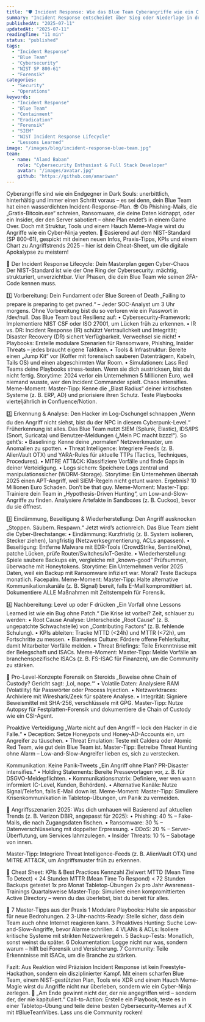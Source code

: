 ```yaml
---
title: "🛡️ Incident Response: Wie das Blue Team Cyberangriffe wie ein Cyber-Ninja zerlegt"
summary: "Incident Response entscheidet über Sieg oder Niederlage in der Cyberabwehr. Erfahre, wie das Blue Team Angriffe erkennt, eindämmt und das Unternehmen sicher durch die Krise führt."
publishedAt: "2025-07-11"
updatedAt: "2025-07-11"
readingTime: "11 min"
status: "published"
tags:
  - "Incident Response"
  - "Blue Team"
  - "Cybersecurity"
  - "NIST SP 800-61"
  - "Forensik"
categories:
  - "Security"
  - "Operations"
keywords:
  - "Incident Response"
  - "Blue Team"
  - "Containment"
  - "Eradication"
  - "Forensik"
  - "SIEM"
  - "NIST Incident Response Lifecycle"
  - "Lessons Learned"
image: "/images/blog/incident-response-blue-team.jpg"
team:
  - name: "Aland Baban"
    role: "Cybersecurity Enthusiast & Full Stack Developer"
    avatar: "/images/avatar.jpg"
    github: "https://github.com/amariwan"
---
```



Cyberangriffe sind wie ein Endgegner in Dark Souls: unerbittlich, hinterhältig und immer einen Schritt voraus – es sei denn, dein Blue Team hat einen wasserdichten Incident-Response-Plan. 😎 Ob Phishing-Mails, die „Gratis-Bitcoin.exe“ schreien, Ransomware, die deine Daten kidnappt, oder ein Insider, der den Server sabotiert – ohne Plan endet’s in einem Game Over. Doch mit Struktur, Tools und einem Hauch Meme-Magie wirst du Angriffe wie ein Cyber-Ninja yeeten. 🥷
Basierend auf dem NIST-Standard (SP 800-61), gespickt mit deinen neuen Infos, Praxis-Tipps, KPIs und einem Chart zu Angriffstrends 2025 – hier ist dein Cheat-Sheet, um die digitale Apokalypse zu meistern!

🔷 Der Incident Response Lifecycle: Dein Masterplan gegen Cyber-Chaos
Der NIST-Standard ist wie der One Ring der Cybersecurity: mächtig, strukturiert, unverzichtbar. Vier Phasen, die dein Blue Team wie seinen 2FA-Code kennen muss.

1️⃣ Vorbereitung: Dein Fundament oder Blue Screen of Death
„Failing to prepare is preparing to get pwned.“ – Jeder SOC-Analyst um 3 Uhr morgens.
Ohne Vorbereitung bist du so verloren wie ein Passwort in /dev/null. Das Blue Team baut Resilienz auf:
	•	Cybersecurity-Framework: Implementiere NIST CSF oder ISO 27001, um Lücken früh zu erkennen.
	•	IR vs. DR: Incident Response (IR) schützt Vertraulichkeit und Integrität; Disaster Recovery (DR) sichert Verfügbarkeit. Verwechsel sie nicht!
	•	Playbooks: Erstelle modulare Szenarien für Ransomware, Phishing, Insider Threats – jedes braucht eigene Taktiken.
	•	Tools & Infrastruktur: Bereite einen „Jump Kit“ vor (Koffer mit forensisch sauberen Datenträgern, Kabeln, Tails OS) und einen abgeschirmten War Room.
	•	Simulationen: Lass Red Teams deine Playbooks stress-testen. Wenn sie dich austricksen, bist du nicht fertig.
Storytime: 2024 verlor ein Unternehmen 5 Millionen Euro, weil niemand wusste, wer den Incident Commander spielt. Chaos intensifies.
Meme-Moment:
Master-Tipp: Kenne die „Blast Radius“ deiner kritischsten Systeme (z. B. ERP, AD) und priorisiere ihren Schutz. Teste Playbooks vierteljährlich in Confluence/Notion.

2️⃣ Erkennung & Analyse: Den Hacker im Log-Dschungel schnappen
„Wenn du den Angriff nicht siehst, bist du der NPC in diesem Cyberpunk-Level.“
Früherkennung ist alles. Das Blue Team nutzt SIEM (Splunk, Elastic), IDS/IPS (Snort, Suricata) und Benutzer-Meldungen („Mein PC macht bzzz!“). So geht’s:
	•	Baselining: Kenne deine „normalen“ Netzwerkmuster, um Anomalien zu spotten.
	•	Threat Intelligence: Integriere Feeds (z. B. AlienVault OTX) und YARA-Rules für aktuelle TTPs (Tactics, Techniques, Procedures).
	•	MITRE ATT&CK: Klassifiziere Vorfälle und finde Gaps in deiner Verteidigung.
	•	Logs sichern: Speichere Logs zentral und manipulationssicher (WORM-Storage).
Storytime: Ein Unternehmen übersah 2025 einen APT-Angriff, weil SIEM-Regeln nicht getunt waren. Ergebnis? 10 Millionen Euro Schaden. Don’t be that guy.
Meme-Moment:
Master-Tipp: Trainiere dein Team in „Hypothesis-Driven Hunting“, um Low-and-Slow-Angriffe zu finden. Analysiere Artefakte in Sandboxes (z. B. Cuckoo), bevor du sie öffnest.

3️⃣ Eindämmung, Beseitigung & Wiederherstellung: Den Angriff ausknocken
„Stoppen. Säubern. Respawn.“
Jetzt wird’s actionreich. Das Blue Team zieht die Cyber-Brechstange:
	•	Eindämmung: Kurzfristig (z. B. System isolieren, Stecker ziehen), langfristig (Netzwerksegmentierung, ACLs anpassen).
	•	Beseitigung: Entferne Malware mit EDR-Tools (CrowdStrike, SentinelOne), patche Lücken, prüfe Router/Switches/IoT-Geräte.
	•	Wiederherstellung: Spiele saubere Backups ein, vergleiche mit „known-good“ Prüfsummen, überwache mit Honeytokens.
Storytime: Ein Unternehmen verlor 2025 Daten, weil ein Backup mit Ransomware infiziert war. Moral? Teste Backups monatlich. Facepalm.
Meme-Moment:
Master-Tipp: Halte alternative Kommunikationskanäle (z. B. Signal) bereit, falls E-Mail kompromittiert ist. Dokumentiere ALLE Maßnahmen mit Zeitstempeln für Forensik.

4️⃣ Nachbereitung: Level up oder F drücken
„Ein Vorfall ohne Lessons Learned ist wie ein Bug ohne Patch.“
Die Krise ist vorbei? Zeit, schlauer zu werden:
	•	Root Cause Analyse: Unterscheide „Root Cause“ (z. B. ungepatchte Schwachstelle) von „Contributing Factors“ (z. B. fehlende Schulung).
	•	KPIs ableiten: Tracke MTTD (<24h) und MTTR (<72h), um Fortschritte zu messen.
	•	Blameless Culture: Fördere offene Fehlerkultur, damit Mitarbeiter Vorfälle melden.
	•	Threat Briefings: Teile Erkenntnisse mit der Belegschaft und ISACs.
Meme-Moment:
Master-Tipp: Melde Vorfälle an branchenspezifische ISACs (z. B. FS-ISAC für Finanzen), um die Community zu stärken.

🔷 Pro-Level-Konzepte
Forensik on Steroids
„Beweise ohne Chain of Custody? Gericht sagt: ‚Lol, nope.‘“
	•	Volatile Daten: Analysiere RAM (Volatility) für Passwörter oder Process Injection.
	•	Netzwerktraces: Archiviere mit Wireshark/Zeek für spätere Analyse.
	•	Integrität: Signiere Beweismittel mit SHA-256, verschlüssele mit GPG.
Master-Tipp: Nutze Autopsy für Festplatten-Forensik und dokumentiere die Chain of Custody wie ein CSI-Agent.

Proaktive Verteidigung
„Warte nicht auf den Angriff – lock den Hacker in die Falle.“
	•	Deception: Setze Honeypots und Honey-AD-Accounts ein, um Angreifer zu täuschen.
	•	Threat Emulation: Teste mit Caldera oder Atomic Red Team, wie gut dein Blue Team ist.
Master-Tipp: Betreibe Threat Hunting ohne Alarm – Low-and-Slow-Angreifer lieben es, sich zu verstecken.

Kommunikation: Keine Panik-Tweets
„Ein Angriff ohne Plan? PR-Disaster intensifies.“
	•	Holding Statements: Bereite Pressevorlagen vor, z. B. für DSGVO-Meldepflichten.
	•	Kommunikationsmatrix: Definiere, wer wen wann informiert (C-Level, Kunden, Behörden).
	•	Alternative Kanäle: Nutze Signal/Telefon, falls E-Mail down ist.
Meme-Moment:
Master-Tipp: Simuliere Krisenkommunikation in Tabletop-Übungen, um Panik zu vermeiden.

🔷 Angriffsszenarien 2025: Was dich umhauen will
Basierend auf aktuellen Trends (z. B. Verizon DBIR, angepasst für 2025):
	•	Phishing: 40 % – Fake-Mails, die nach Zugangsdaten fischen.
	•	Ransomware: 30 % – Datenverschlüsselung mit doppelter Erpressung.
	•	DDoS: 20 % – Server-Überflutung, um Services lahmzulegen.
	•	Insider Threats: 10 % – Sabotage von innen.

Master-Tipp: Integriere Threat Intelligence-Feeds (z. B. AlienVault OTX) und MITRE ATT&CK, um Angriffsmuster früh zu erkennen.

📄 Cheat Sheet: KPIs & Best Practices
Kennzahl
Zielwert
MTTD (Mean Time To Detect)
< 24 Stunden
MTTR (Mean Time To Respond)
< 72 Stunden
Backups getestet
1x pro Monat
Tabletop-Übungen
2x pro Jahr
Awareness-Trainings
Quartalsweise
Master-Tipp: Simuliere einen kompromittierten Active Directory – wenn du das überlebst, bist du bereit für alles.

👑 7 Master-Tipps aus der Praxis
	1	Modulare Playbooks: Halte sie anpassbar für neue Bedrohungen.
	2	3-Uhr-nachts-Ready: Stelle sicher, dass dein Team auch ohne Internet reagieren kann.
	3	Proaktives Hunting: Suche Low-and-Slow-Angriffe, bevor Alarme schrillen.
	4	VLANs & ACLs: Isoliere kritische Systeme mit strikten Netzwerkregeln.
	5	Backup-Tests: Monatlich, sonst weinst du später.
	6	Dokumentation: Logge nicht nur was, sondern warum – hilft bei Forensik und Versicherung.
	7	Community: Teile Erkenntnisse mit ISACs, um die Branche zu stärken.

Fazit: Aus Reaktion wird Präzision
Incident Response ist kein Freestyle-Hackathon, sondern ein disziplinierter Kampf. Mit einem scharfen Blue Team, einem NIST-gestützten Plan, Tools wie XDR und einem Hauch Meme-Magie wirst du Angriffe nicht nur überleben, sondern wie ein Cyber-Ninja zerlegen. 💪
„Am Ende gewinnt nicht der, der nie angegriffen wird – sondern der, der nie kapituliert.“
Call-to-Action: Erstelle ein Playbook, teste es in einer Tabletop-Übung und teile deine besten Cybersecurity-Memes auf X mit #BlueTeamVibes. Lass uns die Community rocken!

